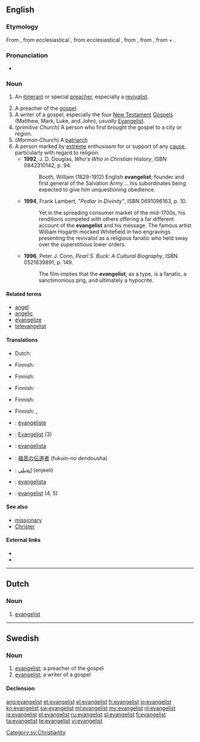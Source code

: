 {{also|Evangelist}}
==English==

===Etymology===
From {{etyl|fro}} {{term|evangeliste|lang=fro}}, from ecclesiastical {{etyl|la}} {{term|evangelista|lang=la}}, from ecclesiastical {{etyl|grc}} {{term|εὐαγγελιστής|sc=polytonic|tr=euangelistes||bringer of good news}}, from {{term|εὐαγγελίζεσθαι|sc=polytonic||to evangelize}}, from {{term|εὐάγγελος|sc=polytonic|tr=euangelos||bringing good news}}, from {{term|ευ-|sc=polytonic|tr=eu||good}} + {{term|ἀγγέλειν|tr=angelein|sc=polytonic||to announce}}.

===Pronunciation===
* {{IPA|/ɪˈvændʒəlɪst/}}

===Noun===
{{en-noun}}

# {{Christianity}} An [[itinerant]] or special [[preacher]], especially a [[revivalist]].
# A preacher of the [[gospel]].
# A writer of a gospel, especially the four [[New Testament]] [[Gospel]]s (Matthew, Mark, Luke, and John), ''usually'' [[Evangelist]].
# (''primitive Church'') A person who first brought the gospel to a city or region.
# (''Mormon Church'') A [[patriarch]]
# A person marked by [[extreme]] enthusiasm for or support of any [[cause]], particularly with regard to religion.
#* '''1992''', J. D. Douglas, ''Who's Who in Christian History'', ISBN 0842310142, p. 94.
#*: Booth, William (1829-1912) English '''evangelist'''; founder and first general of the Salvation Army ... his subordinates being expected to give him unquestioning obedience.
#* '''1994''', Frank Lambert, ''"Pedlar in Divinity"'', ISBN 0691096163, p. 10.
#*: Yet in the spreading consumer market of the mid-1700s, his renditions competed with others offering a far different account of the '''evangelist''' and his message. The famous artist William Hogarth mocked Whitefield in two engravings presenting the revivalist as a religious fanatic who held sway over the superstitious lower orders.
#* '''1996''', Peter J. Conn, ''Pearl S. Buck: A Cultural Biography'', ISBN 0521639891, p. 149.
#*: The film implies that the '''evangelist''', as a type, is a fanatic, a sanctimonious prig, and ultimately a hypocrite.

====Related terms====
* [[angel]]
* [[angelic]]
* [[evangelize]]
* [[televangelist]]

====Translations====
{{trans-top|itinerant or special preacher, especially a revivalist}}
* Dutch: {{t|nl|evangelist|m}}
{{trans-mid}}
* Finnish: {{t|fi|matkasaarnaaja}}
{{trans-bottom}}

{{trans-top|preacher of the gospel}}
* Finnish: {{t-|fi|evankelista}}
{{trans-mid}}
{{trans-bottom}}

{{trans-top|writer of a gospel}}
* Finnish: {{t-|fi|evankelista}}
{{trans-mid}}
{{trans-bottom}}

{{trans-top|primitive Church: person who first brought the gospel to a city or region}}
* Finnish: {{t|fi|evankelioija}}
{{trans-mid}}
{{trans-bottom}}

{{trans-top|Mormon Church: patriarch}}
{{trans-mid}}
{{trans-bottom}}

{{trans-top|person marked by extreme enthusiasm}}
* Finnish: {{t-|fi|kiihkoilija}}, {{t-|fi|intoilija}}
{{trans-mid}}
{{trans-bottom}}

{{checktrans-top}}
* {{ttbc|fr}}: [[évangéliste]]
* {{ttbc|de}}: [[Evangelist]] {{m}} (3)
* {{ttbc|it}}: [[evangelista]]
{{trans-mid}}
* {{ttbc|ja}}: [[福音]]の[[伝道者]] (fukuin-no dendousha)
* {{ttbc|fa}}: [[انجيلي]] (enjeeli)
* {{ttbc|es}}: [[evangelista]]
* {{ttbc|sv}}: [[evangelist]] {{c}} (4, 5)
{{trans-bottom}}

====See also====
* [[missionary]]
* [[Christer]]

====External links====
* {{R:Webster 1913}}
* {{R:Century 1911}}

----

==Dutch==
{{wikipedia|lang=nl}}

===Noun===
{{nl-noun|g=m||*}}

# {{Christianity|lang=nl}} [[#English|evangelist]]

----

==Swedish==

===Noun===
{{infl|sv|noun|g=c}}

# [[#English|evangelist]]; a preacher of the gospel
# [[#English|evangelist]]; a writer of a gospel

====Declension====
{{sv-noun-reg-er}}

[[Category:sv:Christianity]]

[[ang:evangelist]]
[[et:evangelist]]
[[el:evangelist]]
[[fr:evangelist]]
[[io:evangelist]]
[[kn:evangelist]]
[[sw:evangelist]]
[[ml:evangelist]]
[[my:evangelist]]
[[nl:evangelist]]
[[ja:evangelist]]
[[pl:evangelist]]
[[ru:evangelist]]
[[sl:evangelist]]
[[fi:evangelist]]
[[ta:evangelist]]
[[te:evangelist]]
[[vi:evangelist]]